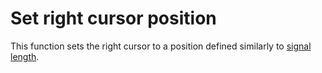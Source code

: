 # Set right cursor position

This function sets the right cursor to a position defined similarly to [signal length](/en/help/edit/signal-length).
